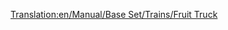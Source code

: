 [[Translation:en/Manual/Base Set/Trains/Fruit Truck]]
{{ru/Железнодорожное ТС|Picture=[[File:en/Fruittruck.png|Вагон для фруктов]]
|Имя=Вагон для фруктов
|НормЦена=£1,066 ($2,132)
|НормМасса=18 / 43 т
|НормЁмкость=25 тонн фруктов
|МоноЦена=£1,066 ($2,132)
|МоноМасса=18 / 48 т
|МоноЁмкость=30 тонн фруктов
|МагЦена=£1,066 ($2,132)
|МагМасса=18 / 50 т
|МагЁмкость=32 тонны фруктов
|Опис=Вагон используется для обеспечения поставок [[ru/Manual/Base Set/Cargos/Фрукты|фруктов]] на [[ru/Manual/Base Set/Industries/Пищевая фабрика|пищевые фабрики]] в пустыне. Доступен только в [[ru/Manual/Климат#subtropicheskii|субтропическом]] климате.
}}
